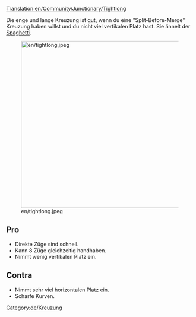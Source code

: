 [[Translation:en/Community/Junctionary/Tightlong]]

{{de/Kreuzungsmenü}}
Die enge und lange Kreuzung ist gut, wenn du eine "Split-Before-Merge" Kreuzung haben willst und du nicht viel vertikalen Platz hast. Sie ähnelt der [[de/Community/Junctionary/Spaghetti|Spaghetti]].

[[File:en/tightlong.jpeg|thumb|450px|none]]

==Pro==
* Direkte Züge sind schnell.
* Kann 8 Züge gleichzeitig handhaben.
* Nimmt wenig vertikalen Platz ein.

==Contra==
* Nimmt sehr viel horizontalen Platz ein.
* Scharfe Kurven.


[[Category:de/Kreuzung]]